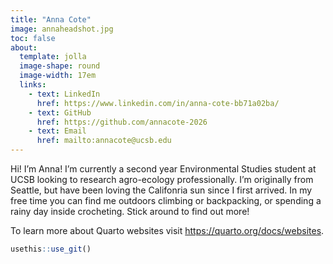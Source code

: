 ```yaml
---
title: "Anna Cote"
image: annaheadshot.jpg
toc: false
about: 
  template: jolla
  image-shape: round
  image-width: 17em
  links:
    - text: LinkedIn
      href: https://www.linkedin.com/in/anna-cote-bb71a02ba/
    - text: GitHub
      href: https://github.com/annacote-2026
    - text: Email
      href: mailto:annacote@ucsb.edu
---
```


Hi! I'm Anna! I'm currently a second year Environmental Studies student at UCSB looking to research agro-ecology professionally. I'm originally from Seattle, but have been loving the Califonria sun since I first arrived. In my free time you can find me outdoors climbing or backpacking, or spending a rainy day inside crocheting. Stick around to find out more!

To learn more about Quarto websites visit <https://quarto.org/docs/websites>.

```r
usethis::use_git()
```
